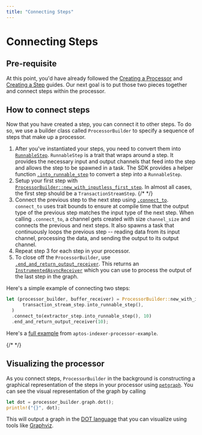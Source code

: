 ```yaml
---
title: "Connecting Steps"
---
```





# Connecting Steps

## Pre-requisite
At this point, you'd have already followed the [Creating a Processor](./create-processor.mdx) and [Creating a Step](./steps.mdx) guides.
Our next goal is to put those two pieces together and connect steps within the processor.

## How to connect steps 

Now that you have created a step, you can connect it to other steps.
To do so, we use a builder class called `ProcessorBuilder` to specify a sequence of steps that make up a processor.

1. After you've instantiated your steps, you need to convert them into [`RunnableStep`](https://github.com/aptos-labs/aptos-indexer-processor-sdk/blob/main/aptos-indexer-processors-sdk/sdk/src/traits/runnable_step.rs#L6).
`RunnableStep` is a trait that wraps around a step.
It provides the necessary input and output channels that feed into the step and allows the step to be spawned in a task.
The SDK provides a helper function [`.into_runnable_step`](https://github.com/aptos-labs/aptos-indexer-processor-sdk/blob/main/aptos-indexer-processors-sdk/sdk/src/traits/into_runnable_step.rs#L13) to convert a step into a `RunnableStep`.
2. Setup your first step with [`ProcessorBuilder::new_with_inputless_first_step`](https://github.com/aptos-labs/aptos-indexer-processor-sdk/blob/main/aptos-indexer-processors-sdk/sdk/src/builder/processor_builder.rs#L222). 
In almost all cases, the first step should be a `TransactionStreamStep`. {/* <!-- Add link --> */} 
3. Connect the previous step to the next step using [`.connect_to`](https://github.com/aptos-labs/aptos-indexer-processor-sdk/blob/main/aptos-indexer-processors-sdk/sdk/src/builder/processor_builder.rs#L303). 
 `connect_to` uses trait bounds to ensure at compile time that the output type of the previous step matches the input type of the next step.
 When calling `.connect_to`, a channel gets created with size `channel_size` and connects the previous and next steps. 
 It also spawns a task that continuously loops the previous step -- reading data from its input channel, processing the data, and sending the output to its output channel.
4. Repeat step 3 for each step in your processor.
5. To close off the `ProcessorBuilder`, use [`.end_and_return_output_receiver`](https://github.com/aptos-labs/aptos-indexer-processor-sdk/blob/main/aptos-indexer-processors-sdk/sdk/src/builder/processor_builder.rs#L400). 
This returns an [`InstrumentedAsyncReceiver`](https://github.com/aptos-labs/aptos-indexer-processor-sdk/blob/main/aptos-indexer-processors-sdk/instrumented-channel/src/lib.rs#L88) which you can use to process the output of the last step in the graph. 

Here's a simple example of connecting two steps:
```rust
let (processor_builder, buffer_receiver) = ProcessorBuilder::new_with_inputless_first_step(
      transaction_stream_step.into_runnable_step(),
  )
  .connect_to(extractor_step.into_runnable_step(), 10)
  .end_and_return_output_receiver(10);
```

Here's a [full example](https://github.com/aptos-labs/aptos-indexer-processor-example/blob/main/aptos-indexer-processor-example/src/processors/events/events_processor.rs#L75) from `aptos-indexer-processor-example`. 

{/* <!-- Add link to common SDK steps --> */} 

## Visualizing the processor
As you connect steps, `ProcessorBuilder` in the background is constructing a graphical representation of the steps in your processor using [`petgraph`](https://docs.rs/petgraph/latest/petgraph/).
You can see the visual representation of the graph by calling
```rust
let dot = processor_builder.graph.dot();
println!("{}", dot);
```
This will output a graph in the [DOT language](https://graphviz.gitlab.io/_pages/doc/info/lang.html) that you can visualize using tools like [Graphviz](https://graphviz.org/).
